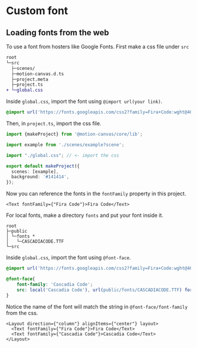 # Custom font
## Loading fonts from the web

To use a font from hosters like Google Fonts. First make a css file under `src`

```diff
root
└─src
  ├─scenes/
  ├─motion-canvas.d.ts
  ├─project.meta
  ├─project.ts
+ └─global.css
```

Inside `global.css`, import the font using `@import url(your link)`.

```css
@import url('https://fonts.googleapis.com/css2?family=Fira+Code:wght@400;700&display=swap');
```

Then, in `project.ts`, import the css file.

```ts
import {makeProject} from '@motion-canvas/core/lib';

import example from './scenes/example?scene';

import "./global.css"; // <- import the css

export default makeProject({
  scenes: [example],
  background: '#141414',
});

```

Now you can reference the fonts in the `fontFamily` property in this project.

```tsx
<Text fontFamily={"Fira Code"}>Fira Code</Text>
```

For local fonts, make a directory `fonts` and put your font inside it.

```
root
├─public
│ └─fonts *
│   └─CASCADIACODE.TTF
└─src
```

Inside `global.css`, import the font using `@font-face`.

```css
@import url('https://fonts.googleapis.com/css2?family=Fira+Code:wght@400;700&display=swap');

@font-face{
    font-family: 'Cascadia Code';
    src: local('Cascadia Code'), url(public/fonts/CASCADIACODE.TTF) format('truetype');
}
```

Notice the name of the font will match the string in `@font-face/font-family` from the css.

```tsx
<Layout direction={"column"} alignItems={"center"} layout>
  <Text fontFamily={"Fira Code"}>Fira Code</Text>
  <Text fontFamily={"Cascadia Code"}>Cascadia Code</Text>
</Layout>
```
